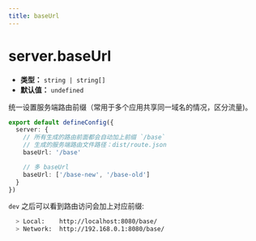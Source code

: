 ```yaml
---
title: baseUrl
---
```


# server.baseUrl

- **类型：** `string | string[]`
- **默认值：** `undefined`

统一设置服务端路由前缀（常用于多个应用共享同一域名的情况，区分流量)。

```ts title="modern.config.ts"
export default defineConfig({
  server: {
    // 所有生成的路由前面都会自动加上前缀 `/base`
    // 生成的服务端路由文件路径：dist/route.json
    baseUrl: '/base'

    // 多 baseUrl
    baseUrl: ['/base-new', '/base-old']
  }
})
```

`dev` 之后可以看到路由访问会加上对应前缀:

```bash
  > Local:    http://localhost:8080/base/
  > Network:  http://192.168.0.1:8080/base/
```
